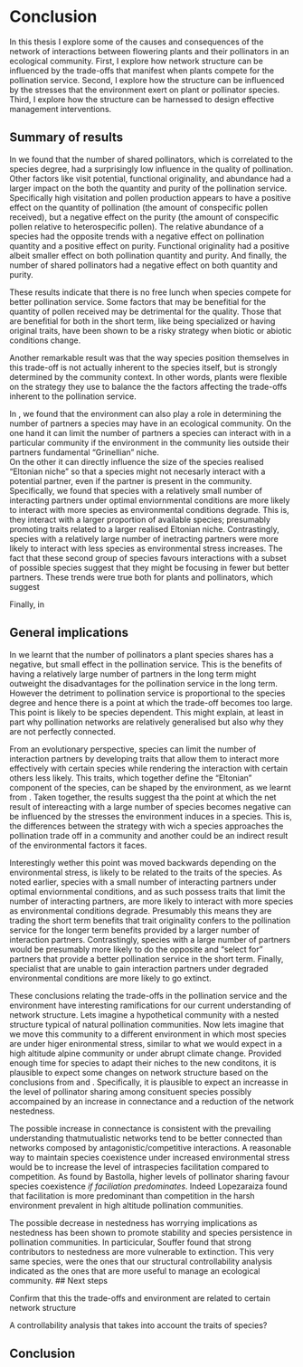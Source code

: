 # Conclusion 

\begin{flushright}{\slshape 
    It's not the numbers that are interesting. \\
    It's what they tell us about the lives behind the numbers.
    } \\ \medskip
    --- Hans Rosling, Factfulness (1995)
\end{flushright}

In this thesis I explore some of the causes and consequences of the network of interactions between flowering plants and their pollinators in an ecological community.
First, I explore how network structure can be influenced by the trade-offs that manifest when plants compete for the pollination service. 
Second, I explore how the structure can be influenced by the stresses that the environment exert on plant or pollinator species. 
Third, I explore how the structure can be harnessed to design effective management interventions. 

## Summary of results

In \autoref{the-pollination-trade-off} we found that the number of shared pollinators, which is correlated to the species degree, had a surprisingly low influence in the quality of pollination. 
Other factors like visit potential, functional originality, and abundance had a larger impact on the both the quantity and purity of the pollination service. 
Specifically high visitation and pollen production appears to have a positive effect on the quantity of pollination (the amount of conspecific pollen received), but a negative effect on the purity (the amount of conspecific pollen relative to heterospecific pollen). 
The relative abundance of a species had the opposite trends with a negative effect on pollination quantity and a positive effect on purity. 
Functional originality had a positive albeit smaller effect on both pollination quantity and purity. 
And finally, the number of shared pollinators had a negative effect on both quantity and purity. 

These results indicate that there is no free lunch when species compete for better pollination service. 
Some factors that may be benefitial for the quantity of pollen received may be detrimental for the quality. 
Those that are benefitial for both in the short term, like being specialized or having original traits, have been shown to be a risky strategy when biotic or abiotic conditions change. 

Another remarkable result was that the way species position themselves in this trade-off is not actually inherent to the species itself, but is strongly determined by the community context. 
In other words, plants were flexible on the strategy they use to balance the the factors affecting the trade-offs inherent to the pollination service. 

In \autoref{sdm-networks}, we found that the environment can also play a role in determining the number of partners a species may have in an ecological community. 
On the one hand it can limit the number of partners a species can interact with in a particular community if the environment in the community lies outside their partners fundamental "Grinellian" niche.  
On the other it can directly influence the size of the species realised "Eltonian niche" so that a species might not necesarly interact with a potential partner, even if the partner is present in the community. 
Specifically, we found that species with a relatively small number of interacting partners under optimal enviornmental conditions are more likely to interact with more species as environmental conditions degrade. 
This is, they interact with a larger proportion of available species; presumably promoting traits related to a larger realised Eltonian niche. 
Contrastingly, species with a relatively large number of inetracting partners were more likely to interact with less species as environmental stress increases. 
The fact that these second group of species favours interactions with a subset of possible species suggest that they might be focusing in fewer but better partners. 
These trends were true both for plants and pollinators, which suggest

Finally, in \autoref{structural-controllability}


## General implications

In \autoref{the-pollination-trade-off} we learnt that the number of pollinators a plant species shares has a negative, but small effect in the pollination service. 
This is the benefits of having a relatively large number of partners in the long term might outweight the disadvantages for the pollination service in the long term. 
However the detriment to pollination service is proportional to the species degree and hence there is a point at which the trade-off becomes too large. 
This point is likely to be species dependent.
This might explain, at least in part why pollination networks are relatively generalised but also why they are not perfectly connected. 

From an evolutionary perspective, species can limit the number of interaction partners by developing traits that allow them to interact more effectively with certain species while rendering the interaction with certain others less likely. 
This traits, which together define the "Eltonian" component of the species, can be shaped by the environment, as we learnt from \autoref{sdm-networks}. 
Taken together, the results suggest tha the point at which the net result of intereacting with a large number of species becomes negative can be influenced by the stresses the environment induces in a species. 
This is, the differences between the strategy with wich a species approaches the pollination trade off in a community and another could be an indirect result of the environmental factors it faces. 

Interestingly wether this point was moved backwards depending on the environmental stress, is likely to be related to the traits of the species. 
As noted earlier, species with a small number of interacting partners under optimal enviornmental conditions, and as such possess traits that limit the number of interacting partners, are more likely to interact with more species as environmental conditions degrade. 
Presumably this means they are trading the short term benefits that trait originality confers to the pollination service for the longer term benefits provided by a larger number of interaction partners. 
Contrastingly, species with a large number of partners would be presumably more likely to do the opposite and "select for" partners that provide a better pollination service in the short term. 
Finally, specialist that are unable to gain interaction partners under degraded environmental conditions are more likely to go extinct. 

These conclusions relating the trade-offs in the pollination service and the environment have interesting ramifications for our current understanding of network structure.
Lets imagine a hypothetical community with a nested structure typical of natural pollination communities.
Now lets imagine that we move this community to a different environment in which most species are under higer enironmental stress, similar to what we would expect in a high altitude alpine community or under abrupt climate change. 
Provided enough time for species to adapt their niches to the new conditons, it is plausible to expect some changes on network structure based on the conclusions from \autoref{the-pollination-trade-off} and \autoref{sdm-networks}. 
Specifically, it is plausible to expect an increasse in the level of pollinator sharing among consituent species possibly accompained by an increase in connectance and a reduction of the network nestedness.

The possible increase in connectance is consistent with the prevailing understanding thatmutualistic networks tend to be better connected than networks composed by antagonistic/competitive interactions. 
A reasonable way to maintain species coexistence under increased environmental stress would be to increase the level of intraspecies facilitation compared to competition. 
As found by Bastolla, higher levels of pollinator sharing favour species coexistence *if faciliation predominates*. 
Indeed Lopezaraiza found that facilitation is more predominant than competition in the harsh environment prevalent in high altitude pollination communities.

The possible decrease in nestedness has worrying implications as nestedness has been shown to promote stability and species persistence in pollination communities.
In particicular, Souffer found that strong contributors to nestedness are more vulnerable to extinction. 
This very same species, were the ones that our structural controllability analysis indicated as the ones that are more useful to manage an ecological community. 
## Next steps

Confirm that this the trade-offs and environment are related to certain network structure

A controllability analysis that takes into account the traits of species? 

## Conclusion

